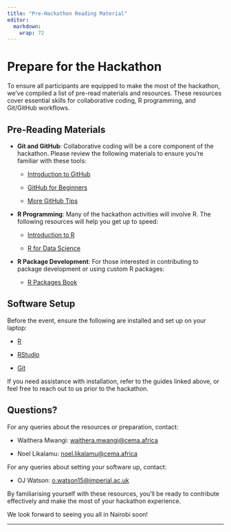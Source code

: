 ```yaml
---
title: "Pre-Hackathon Reading Material"
editor: 
  markdown: 
    wrap: 72
---
```


# Prepare for the Hackathon

To ensure all participants are equipped to make the most of the
hackathon, we’ve compiled a list of pre-read materials and resources.
These resources cover essential skills for collaborative coding, R
programming, and Git/GitHub workflows.

## Pre-Reading Materials

-   **Git and GitHub**: Collaborative coding will be a core component of
    the hackathon. Please review the following materials to ensure
    you’re familiar with these tools:
    -   [Introduction to GitHub](https://github.com/skills/introduction-to-github)

    -   [GitHub for Beginners](https://www.datacamp.com/tutorial/github-and-git-tutorial-for-beginners)

    -   [More GitHub Tips](https://www.datacamp.com/tutorial/category/git/page/2)
    
-   **R Programming**: Many of the hackathon activities will involve R.
    The following resources will help you get up to speed:
    -   [Introduction to R](https://intro2r.com/)

    -   [R for Data Science](https://r4ds.had.co.nz/)
    
-   **R Package Development**: For those interested in contributing to
    package development or using custom R packages:
    
    -   [R Packages Book](https://r-pkgs.org/)

## Software Setup

Before the event, ensure the following are installed and set up on your
laptop:

  -   [R](https://www.r-project.org/)

  -   [RStudio](https://posit.co/products/open-source/rstudio/)

  -   [Git](https://git-scm.com/)

If you need assistance with installation, refer to the guides linked
above, or feel free to reach out to us prior to the hackathon.

## Questions?

For any queries about the resources or preparation, contact:

-   Waithera Mwangi:
    [waithera.mwangi\@cema.africa](mailto:waithera.mwangi@cema.africa)

-   Noel Likalamu:
    [noel.likalamu\@cema.africa](mailto:noel.likalamu@cema.africa)

For any queries about setting your software up, contact:

-   OJ Watson: [o.watson15@imperial.ac.uk](mailto:o.watson15@imperial.ac.uk)

By familiarising yourself with these resources, you'll be ready to
contribute effectively and make the most of your hackathon experience.

We look forward to seeing you all in Nairobi soon!

---
